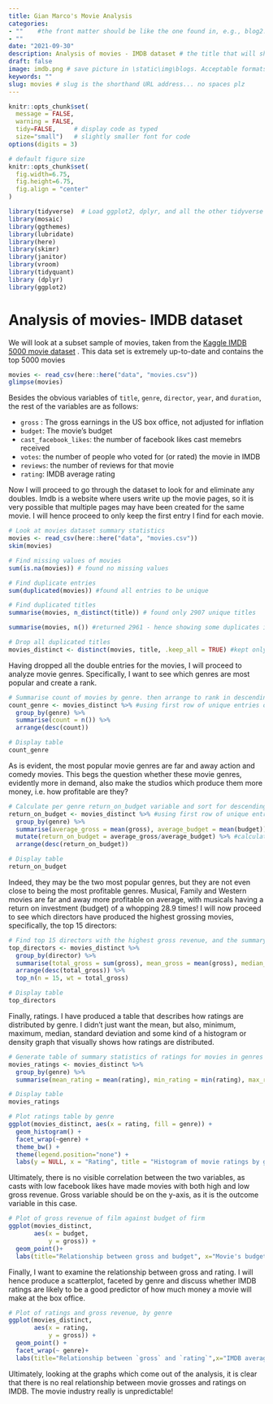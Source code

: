 ```yaml
---
title: Gian Marco's Movie Analysis
categories:  
- ""    #the front matter should be like the one found in, e.g., blog2.md. It cannot be like the normal Rmd we used
- ""
date: "2021-09-30"
description: Analysis of movies - IMDB dataset # the title that will show up once someone gets to this page
draft: false
image: imdb.png # save picture in \static\img\blogs. Acceptable formats= jpg, jpeg, or png . Your iPhone pics wont work
keywords: ""
slug: movies # slug is the shorthand URL address... no spaces plz
---
```


```r
knitr::opts_chunk$set(
  message = FALSE, 
  warning = FALSE, 
  tidy=FALSE,     # display code as typed
  size="small")   # slightly smaller font for code
options(digits = 3)

# default figure size
knitr::opts_chunk$set(
  fig.width=6.75, 
  fig.height=6.75,
  fig.align = "center"
)
```

```r
library(tidyverse)  # Load ggplot2, dplyr, and all the other tidyverse packages
library(mosaic)
library(ggthemes)
library(lubridate)
library(here)
library(skimr)
library(janitor)
library(vroom)
library(tidyquant)
library (dplyr)
library(ggplot2)
```

# Analysis of movies- IMDB dataset

We will look at a subset sample of movies, taken from the [Kaggle IMDB 5000 movie dataset](https://www.kaggle.com/carolzhangdc/imdb-5000-movie-dataset) . This data set is extremely up-to-date and contains the top 5000 movies 

```r

movies <- read_csv(here::here("data", "movies.csv"))
glimpse(movies)

```

Besides the obvious variables of `title`, `genre`, `director`, `year`, and `duration`, the rest of the variables are as follows:

-   `gross` : The gross earnings in the US box office, not adjusted for inflation
-   `budget`: The movie's budget
-   `cast_facebook_likes`: the number of facebook likes cast memebrs received
-   `votes`: the number of people who voted for (or rated) the movie in IMDB
-   `reviews`: the number of reviews for that movie
-   `rating`: IMDB average rating

Now I will proceed to go through the dataset to look for and eliminate any doubles. Imdb is a website where users write up the movie pages, so it is very possible that multiple pages may have been created for the same movie. I will hence proceed to only keep the first entry I find for each movie. 

```r

# Look at movies dataset summary statistics
movies <- read_csv(here::here("data", "movies.csv"))
skim(movies) 

# Find missing values of movies
sum(is.na(movies)) # found no missing values

# Find duplicate entries
sum(duplicated(movies)) #found all entries to be unique

# Find duplicated titles
summarise(movies, n_distinct(title)) # found only 2907 unique titles

summarise(movies, n()) #returned 2961 - hence showing some duplicates in titles

# Drop all duplicated titles
movies_distinct <- distinct(movies, title, .keep_all = TRUE) #kept only first row of duplicate titles
```
Having dropped all the double entries for the movies, I will proceed to analyze movie genres. Specifically, I want to see which genres are most popular and create a rank.

```r

# Summarise count of movies by genre. then arrange to rank in descending order
count_genre <- movies_distinct %>% #using first row of unique entries only
  group_by(genre) %>%
  summarise(count = n()) %>%
  arrange(desc(count))

# Display table
count_genre
```
As is evident, the most popular movie genres are far and away action and comedy movies. This begs the question whether these movie genres, evidently more in demand, also make the studios which produce them more money, i.e. how profitable are they?

```r
# Calculate per genre return_on_budget variable and sort for descending order
return_on_budget <- movies_distinct %>% #using first row of unique entries only
  group_by(genre) %>%
  summarise(average_gross = mean(gross), average_budget = mean(budget)) %>%
  mutate(return_on_budget = average_gross/average_budget) %>% #calculate average return on budget by genre
  arrange(desc(return_on_budget))

# Display table
return_on_budget 
```

Indeed, they may be the two most popular genres, but they are not even close to being the most profitable genres. Musical, Family and Western movies are far and away more profitable on average, with musicals having a return on investment (budget) of a whopping 28.9 times! 
I will now proceed to see which directors have produced the highest grossing movies, specifically, the top 15 directors: 
```r
# Find top 15 directors with the highest gross revenue, and the summary statistics of all their movies
top_directors <- movies_distinct %>%
  group_by(director) %>%
  summarise(total_gross = sum(gross), mean_gross = mean(gross), median_gross = median(gross), std_gross = sd(gross)) %>%
  arrange(desc(total_gross)) %>%
  top_n(n = 15, wt = total_gross)

# Display table
top_directors
```
Finally, ratings. I have produced a table that describes how ratings are distributed by genre. I didn't just want the mean, but also, minimum, maximum, median, standard deviation and some kind of a histogram or density graph that visually shows how ratings are distributed.

```r
# Generate table of summary statistics of ratings for movies in genres
movies_ratings <- movies_distinct %>%
  group_by(genre) %>%
  summarise(mean_rating = mean(rating), min_rating = min(rating), max_rating = max(rating), median_rating = median(rating), std_rating = sd(rating))

# Display table
movies_ratings

# Plot ratings table by genre
ggplot(movies_distinct, aes(x = rating, fill = genre)) +
  geom_histogram() +
  facet_wrap(~genre) +
  theme_bw() +
  theme(legend.position="none") +
  labs(y = NULL, x = "Rating", title = "Histogram of movie ratings by genre")
```

Ultimately, there is no visible correlation between the two variables, as casts with low facebook likes have made movies with both high and low gross revenue. Gross variable should be on the y-axis, as it is the outcome variable in this case.
```r

# Plot of gross revenue of film against budget of firm
ggplot(movies_distinct,
       aes(x = budget,
           y = gross)) +
  geom_point()+
  labs(title="Relationship between gross and budget", x="Movie's budget",y="Gross earnings in US box office")
```

Finally, I want to examine the relationship between gross and rating. I will hence produce a scatterplot, faceted by genre and discuss whether IMDB ratings are likely to be a good predictor of how much money a movie will make at the box office. 

```r

# Plot of ratings and gross revenue, by genre
ggplot(movies_distinct,
       aes(x = rating,
           y = gross)) +
  geom_point() +
  facet_wrap(~ genre)+
  labs(title="Relationship between `gross` and `rating`",x="IMDB average rating",y="Gross earnings in US box office")
```
Ultimately, looking at the graphs which come out of the analysis, it is clear that there is no real relationship between movie grosses and ratings on IMDB. The movie industry really is unpredictable!